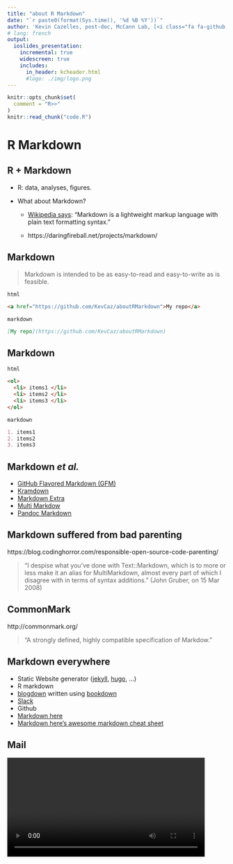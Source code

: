 ```yaml
---
title: "about R Markdown"
date: "`r paste0(format(Sys.time(), '%d %B %Y'))`"
author: 'Kevin Cazelles, post-doc, McCann Lab, [<i class="fa fa-github fa-2x" aria-hidden="true"></i>](https://github.com/KevCaz/aboutRMarkdown)'
# lang: french
output:
  ioslides_presentation:
    incremental: true
    widescreen: true
    includes:
      in_header: kcheader.html
      #logo: ./img/logo.png
---
```



```r
knitr::opts_chunk$set(
  comment = "R>>"
)
knitr::read_chunk("code.R")
```


# R Markdown

## R + Markdown

- R: data, analyses, figures.

- What about Markdown?

  - [Wikipedia says](https://en.wikipedia.org/wiki/Markdown): "Markdown is a lightweight markup language with plain text formatting syntax."

  - https://daringfireball.net/projects/markdown/


## Markdown

> Markdown is intended to be as easy-to-read and easy-to-write as is feasible.

`html`

```html
<a href="https://github.com/KevCaz/aboutRMarkdown">My repo</a>
```

`markdown`

```markdown
[My repo](https://github.com/KevCaz/aboutRMarkdown)
```


## Markdown

`html`

```html
<ol>
  <li> items1 </li>
  <li> items2 </li>
  <li> items3 </li>
</ol>
```

`markdown`

```markdown
1. items1
2. items2
3. items3
```

## Markdown *et al.*

- [GitHub Flavored Markdown (GFM)](https://help.github.com/articles/github-flavored-markdown/)
- [Kramdown](http://kramdown.gettalong.org/syntax.HTML#math-blocks)
- [Markdown Extra](https://michelf.ca/projects/php-markdown/extra/)
- [Multi Markdow](https://github.com/fletcher/MultiMarkdown/wiki/MultiMarkdown-Syntax-Guide#math-support)
- [Pandoc Markdown](http://pandoc.org/README.HTML#pandocs-markdown)


## Markdown suffered from bad parenting

https://blog.codinghorror.com/responsible-open-source-code-parenting/


> "I despise what you've done with Text::Markdown, which is to more or less make it an alias for MultiMarkdown, almost every part of which I disagree with in terms of syntax additions." (John Gruber, on 15 Mar 2008)


## CommonMark

http://commonmark.org/

> "A strongly defined, highly compatible specification of Markdow."

## Markdown everywhere

- Static Website generator ([jekyll](https://jekyllrb.com/), [hugo](https://gohugo.io/), ...)
- R markdown
- [blogdown](https://bookdown.org/yihui/blogdown/) written using [bookdown](https://bookdown.org/yihui/bookdown/)
- [Slack](https://slack.com/)
- Github
- [Markdown here](https://markdown-here.com/)
- [Markdown here's awesome markdown cheat sheet](https://github.com/adam-p/markdown-here/wiki/Markdown-Cheatsheet)

## Mail

<video width="90%" controls>
 <source src="vid/mail.webm" type="video/webm">
 Your browser does not support the video tag.
</video>


# R + markdown, how?

## One package to rule them all

https://rmarkdown.rstudio.com/


## R package `knitr`

https://yihui.name/knitr/

<br>

\`\`\`{R name, options}

your_code

\`\`\`


## `yaml`

- [Wikipedia says](https://en.wikipedia.org/wiki/YAML): "*YAML (YAML Ain't Markup Language) is a human-readable data serialization language.*"

```YAML
author: Bill June
data: 2018-11-03
```

- metadata of your file

## `pandoc`


https://pandoc.org/


## So

1. writing `.Rmd` document
2. Click to obtain your final document (call `render()`)
3. `knitr` convert code chunk
4. you obtain a `.md` version
5. this `.md` file + yaml ==> pandoc


## Dynamic document

https://cran.r-project.org/web/packages/rmarkdown/


## Analysis

```R
<<code1>>
```

## Figures

```R
seqx <- seq(0,6*pi, 0.02)
plot(seqx, cos(seqx))
```


# Let's practice
